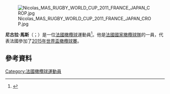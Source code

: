 {{blpsources|time=2015-11-21T16:40:38+00:00}}
{{expand|time=2015-11-21T16:40:38+00:00}}

[[File:Nicolas_MAS_RUGBY_WORLD_CUP_2011_FRANCE_JAPAN_CROP.jpg|thumb]]

'''尼古拉·馬斯'''（{{lang-fr|Nicolas Mas}}；{{bd|1980年|5月25日}}）是一位[[法國|法國]][[橄欖球|橄欖球]]運動員<ref>{{cite web|title=Nicolas Mas|url=http://www.rwc2011.irb.com/home/teams/team=42/player=17566/index.html|work=Official RWC 2011 Site|publisher=[[International_Rugby_Board|International Rugby Board]]|accessdate=18 January 2014|deadurl=yes|archiveurl=https://web.archive.org/web/20140201101553/http://www.rwc2011.irb.com/home/teams/team=42/player=17566/index.html|archivedate=2014年2月1日}}</ref>。他是[[法國國家橄欖球隊|法國國家橄欖球隊]]的一員，代表法國參加了[[2015年世界盃橄欖球賽|2015年世界盃橄欖球賽]]。

==參考資料==
{{Reflist}}
[[Category:法國橄欖球運動員|Category:法國橄欖球運動員]]